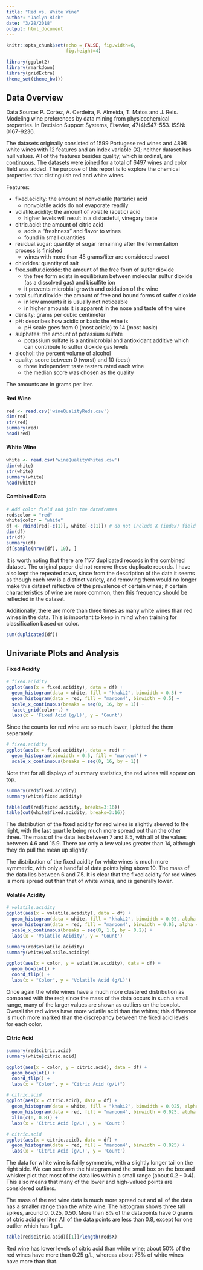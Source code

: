 ```yaml
---
title: "Red vs. White Wine"
author: "Jaclyn Rich"
date: "3/28/2018"
output: html_document
---
```


```r
knitr::opts_chunk$set(echo = FALSE, fig.width=6,
                      fig.height=4)
```

```r
library(ggplot2)
library(rmarkdown)
library(gridExtra)
theme_set(theme_bw())
```

## Data Overview

Data Source:
P. Cortez, A. Cerdeira, F. Almeida, T. Matos and J. Reis.
  Modeling wine preferences by data mining from physicochemical properties.
  In Decision Support Systems, Elsevier, 47(4):547-553. ISSN: 0167-9236.

The datasets originally consisted of 1599 Portugese red wines and 4898 white wines with 12 features and an index variable (X); neither dataset has null values.  All of the features besides quality, which is ordinal, are continuous.  The datasets were joined for a total of 6497 wines and color field was added.  The purpose of this report is to explore the chemical properties that distinguish red and white wines.  

Features:

  * fixed.acidity: the amount of nonvolatile (tartaric) acid
    + nonvolatile acids do not evaporate readily
  * volatile.acidity: the amount of volatile (acetic) acid
    + higher levels will result in a distasteful, vinegary taste
  * citric.acid: the amount of citric acid
    + adds a "freshness" and flavor to wines
    + found in small quantities
  * residual.sugar: quantity of sugar remaining after the fermentation process is finished
    + wines with more than 45 grams/liter are considered sweet
  * chlorides: quantity of salt
  * free.sulfur.dioxide: the amount of the free form of sulfer dioxide
    + the free form exists in equilibrium between molecular sulfur dioxide (as a dissolved gas) and bisulfite ion
    + it prevents microbial growth and oxidation of the wine
  * total.sulfur.dioxide: the amount of free and bound forms of sulfer dioxide
    + in low amounts it is usually not noticeable
    + in higher amounts it is apparent in the nose and taste of the wine
  * density: grams per cubic centimeter
  * pH: describes how acidic or basic the wine is
    + pH scale goes from 0 (most acidic) to 14 (most basic)
  * sulphates: the amount of potassium sulfate
    + potassium sulfate is a antimicrobial and antioxidant additive which can contribute to sulfur dioxide gas levels 
  * alcohol: the percent volume of alcohol
  * quality: score between 0 (worst) and 10 (best)
    + three independent taste testers rated each wine
    + the median score was chosen as the quality

The amounts are in grams per liter.

#### Red Wine
```r
red <- read.csv('wineQualityReds.csv')
dim(red)
str(red)
summary(red)
head(red)
```

#### White Wine
```r
white <- read.csv('wineQualityWhites.csv')
dim(white)
str(white)
summary(white)
head(white)
```

#### Combined Data
```r
# Add color field and join the dataframes
red$color = "red"
white$color = "white"
df <- rbind(red[-c(1)], white[-c(1)]) # do not include X (index) field
dim(df)
str(df)
summary(df)
df[sample(nrow(df), 10), ]
```

It is worth noting that there are 1177 duplicated records in the combined dataset.  The original paper did not remove these duplicate records.   I have also kept the repeated rows, since from the description of the data it seems as though each row is a distinct variety, and removing them would no longer make this dataset reflective of the prevalence of certain wines; if certain characteristics of wine are more common, then this frequency should be reflected in the dataset.

Additionally, there are more than three times as many white wines than red wines in the data.  This is important to keep in mind when training for classification based on color.

```r
sum(duplicated(df))
```

## Univariate Plots and Analysis

#### Fixed Acidity

```r
# fixed.acidity
ggplot(aes(x = fixed.acidity), data = df) +
  geom_histogram(data = white, fill = "khaki2", binwidth = 0.5) +
  geom_histogram(data = red, fill = "maroon4", binwidth = 0.5) +
  scale_x_continuous(breaks = seq(0, 16, by = 1)) +
  facet_grid(color~.) +
  labs(x = 'Fixed Acid (g/L)', y = 'Count')
```

Since the counts for red wine are so much lower, I plotted the them separately.

```r
# fixed.acidity
ggplot(aes(x = fixed.acidity), data = red) +
  geom_histogram(binwidth = 0.5, fill = 'maroon4') +
  scale_x_continuous(breaks = seq(0, 16, by = 1))
```

Note that for all displays of summary statistics, the red wines will appear on top.

```r
summary(red$fixed.acidity)
summary(white$fixed.acidity)
```

```r
table(cut(red$fixed.acidity, breaks=3:16))
table(cut(white$fixed.acidity, breaks=3:16))
```

The distribution of the fixed acidity for red wines is slightly skewed to the right, with the last quartile being much more spread out than the other three.  The mass of the data lies between 7 and 8.5, with all of the values between 4.6 and 15.9.  There are only a few values greater than 14, although they do pull the mean up slightly.

The distribution of the fixed acidity for white wines is much more symmetric, with only a handful of data points lying above 10.  The mass of the data lies between 6 and 7.5.  It is clear that the fixed acidity for red wines is more spread out than that of white wines, and is generally lower.


#### Volatile Acidity
```r
# volatile.acidity
ggplot(aes(x = volatile.acidity), data = df) +
  geom_histogram(data = white, fill = "khaki2", binwidth = 0.05, alpha = 0.6) +
  geom_histogram(data = red, fill = "maroon4", binwidth = 0.05, alpha = 0.6) +
  scale_x_continuous(breaks = seq(0, 1.6, by = 0.2)) +
  labs(x = 'Volatile Acidity', y = 'Count')
```

```r
summary(red$volatile.acidity)
summary(white$volatile.acidity)
```


```r
ggplot(aes(x = color, y = volatile.acidity), data = df) +
  geom_boxplot() +
  coord_flip() +
  labs(x = "Color", y = "Volatile Acid (g/L)")
```

Once again the white wines have a much more clustered distribution as compared with the red; since the mass of the data occurs in such a small range, many of the larger values are shown as outliers on the boxplot.  Overall the red wines have more volatile acid than the whites; this difference is much more marked than the discrepancy between the fixed acid levels for each color.

#### Citric Acid

```r
summary(red$citric.acid)
summary(white$citric.acid)
```

```r
ggplot(aes(x = color, y = citric.acid), data = df) +
  geom_boxplot() +
  coord_flip() +
  labs(x = "Color", y = "Citric Acid (g/L)")
```



```r
# citric.acid
ggplot(aes(x = citric.acid), data = df) +
  geom_histogram(data = white, fill = "khaki2", binwidth = 0.025, alpha = 0.5) +
  geom_histogram(data = red, fill = "maroon4", binwidth = 0.025, alpha = 0.5) +
  xlim(c(0, 0.8)) +
  labs(x = 'Citric Acid (g/L)', y = 'Count')
```

```r
# citric.acid
ggplot(aes(x = citric.acid), data = df) +
  geom_histogram(data = red, fill = "maroon4", binwidth = 0.025) +
  labs(x = 'Citric Acid (g/L)', y = 'Count')
```

The data for white wine is fairly symmetric, with a slightly longer tail on the right side.  We can see from the histogram and the small box on the box and whisker plot that most of the data lies within a small range (about 0.2 - 0.4).  This also means that many of the lower and high-valued points are considered outliers.

The mass of the red wine data is much more spread out and all of the data has a smaller range than the white wine.  The histogram shows three tall spikes, around 0, 0.25, 0.50.  More than 8% of the datapoints have 0 grams of ctric acid per liter.  All of the data points are less than 0.8, except for one outlier which has 1 g/L.

```r
table(red$citric.acid)[[1]]/length(red$X)
```

Red wine has lower levels of citric acid than white wine; about 50% of the red wines have more than 0.25 g/L, whereas about 75% of white wines have more than that.
